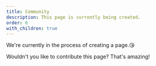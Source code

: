 ```yaml
---
title: Community
description: This page is currently being created.
order: 6
with_children: true
---
```


We're currently in the process of creating a page.😘

Wouldn't you like to contribute this page? That's amazing!
